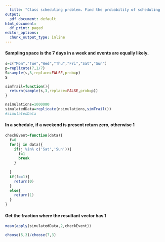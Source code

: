 ---
  title: "Class scheduling problem. Find the probability of scheduling 3 classes in a week, such that no 2 lectures to be on a same day and all classes to be on a weekday"
output:
  pdf_document: default
html_document:
  df_print: paged
editor_options:
  chunk_output_type: inline
---

#### Sampling space is the 7 days in a week and events are equally likely.
  
```{r}
s=c("Mon","Tue","Wed","Thu","Fri","Sat","Sun")
p=replicate(7,1/7)
S=sample(s,3,replace=FALSE,prob=p)
S
```
```{r}
simTrail=function(){
  return(sample(s,3,replace=FALSE,prob=p))
}
```

```{r}
nsimulations=1000000
simulatedData=replicate(nsimulations,simTrail())
#simulatedData
```


#### In a schedule, if a weekend is present return zero, otherwise 1
```{r}
checkEvent=function(data){
  f=0
  for(j in data){
    if(j %in% c('Sat','Sun')){
      f=1
      break
    }
    
  }
  if(f==1){
    return(0)
  }
  else{
    return(1)
  }
}
```


#### Get the fraction where the resultant vector has 1
```{r}
mean(apply(simulatedData,2,checkEvent))
```
```{r}
choose(5,3)/choose(7,3)
```

